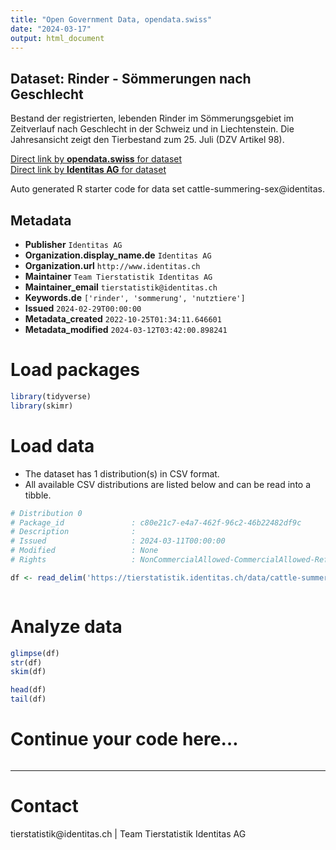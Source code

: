 ```yaml
---
title: "Open Government Data, opendata.swiss"
date: "2024-03-17"
output: html_document
---
```


## Dataset: Rinder - Sömmerungen nach Geschlecht

Bestand der registrierten, lebenden Rinder im Sömmerungsgebiet im Zeitverlauf nach Geschlecht in der Schweiz und in Liechtenstein. Die Jahresansicht zeigt den Tierbestand zum 25. Juli (DZV Artikel 98).

[Direct link by **opendata.swiss** for dataset](https://opendata.swiss/de/dataset/rinder-sommerungen-nach-geschlecht)<br>
[Direct link by **Identitas AG** for dataset](https://tierstatistik.identitas.ch/)

Auto generated R starter code for data set cattle-summering-sex@identitas.

## Metadata

- **Publisher** `Identitas AG`
- **Organization.display_name.de** `Identitas AG`
- **Organization.url** `http://www.identitas.ch`
- **Maintainer** `Team Tierstatistik Identitas AG`
- **Maintainer_email** `tierstatistik@identitas.ch`
- **Keywords.de** `['rinder', 'sommerung', 'nutztiere']`
- **Issued** `2024-02-29T00:00:00`
- **Metadata_created** `2022-10-25T01:34:11.646601`
- **Metadata_modified** `2024-03-12T03:42:00.898241`


# Load packages

```r

library(tidyverse)
library(skimr)

```

# Load data

-   The dataset has 1 distribution(s) in CSV format.
-   All available CSV distributions are listed below and can be read into a tibble.

```r

# Distribution 0
# Package_id               : c80e21c7-e4a7-462f-96c2-46b22482df9c
# Description              : 
# Issued                   : 2024-03-11T00:00:00
# Modified                 : None
# Rights                   : NonCommercialAllowed-CommercialAllowed-ReferenceRequired

df <- read_delim('https://tierstatistik.identitas.ch/data/cattle-summering-sex.csv')



```

# Analyze data

```r

glimpse(df)
str(df)
skim(df)

head(df)
tail(df)

```

# Continue your code here...

```r

```

------------------------------------------------------------------------

# Contact

tierstatistik@identitas.ch | Team Tierstatistik Identitas AG
